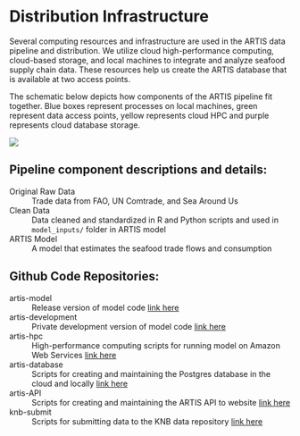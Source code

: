 # Distribution Infrastructure

Several computing resources and infrastructure are used in the ARTIS data pipeline and distribution. We utilize cloud high-performance computing, cloud-based storage, and local machines to integrate and analyze seafood supply chain data. These resources help us create the ARTIS database that is available at two access points.

The schematic below depicts how components of the ARTIS pipeline fit together. Blue boxes represent processes on local machines, green represent data access points, yellow represents cloud HPC and purple represents cloud database storage.

![](../images/artis_lucidchart_inf.png)

## Pipeline component descriptions and details:

Original Raw Data
: Trade data from FAO, UN Comtrade, and Sea Around Us

Clean Data
: Data cleaned and standardized in R and Python scripts and used in `model_inputs/` folder in ARTIS model

ARTIS Model
: A model that estimates the seafood trade flows and consumption




## Github Code Repositories:

artis-model
: Release version of model code [link here](https://github.com/Seafood-Globalization-Lab/artis-model)

artis-development
: Private development version of model code [link here](https://github.com/jagephart/ARTIS)

artis-hpc
: High-performance computing scripts for running model on Amazon Web Services [link here](https://github.com/Seafood-Globalization-Lab/artis-hpc)

artis-database
: Scripts for creating and maintaining the Postgres database in the cloud and locally [link here](https://github.com/Seafood-Globalization-Lab/artis-hpc)

artis-API
: Scripts for creating and maintaining the ARTIS API to website [link here](https://github.com/Seafood-Globalization-Lab/artis-hpc)

knb-submit
: Scripts for submitting data to the KNB data repository [link here](https://github.com/Seafood-Globalization-Lab/artis-hpc)
